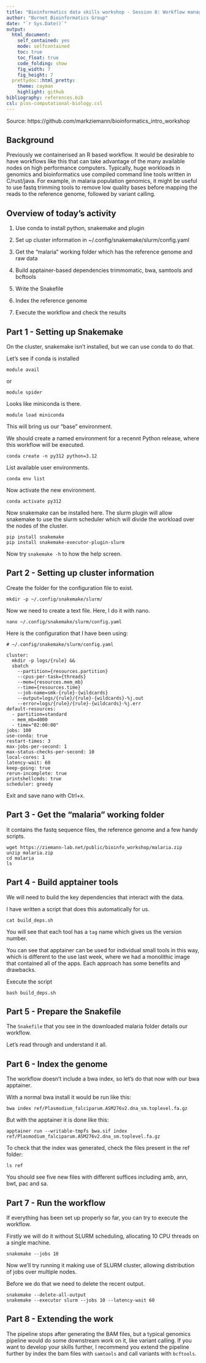 ```yaml
---
title: "Bioinformatics data skills workshop - Session 8: Workflow management on HPC with SLURM"
author: "Burnet Bioinformatics Group"
date: "`r Sys.Date()`"
output:
  html_document:
    self_contained: yes
    mode: selfcontained
    toc: true
    toc_float: true
    code_folding: show
    fig_width: 7
    fig_height: 7
  prettydoc::html_pretty:
    theme: cayman
    highlight: github
bibliography: references.bib
csl: plos-computational-biology.csl
---
```


Source: https://github.com/markziemann/bioinformatics_intro_workshop

## Background

Previously we containerised an R based workflow.
It would be desirable to have workflows like this that can take advantage of the 
many available nodes on high performance computers.
Typically, huge workloads in genomics and bioinformatics use compiled command line tools
written in C/rust/java.
For example, in malaria population genomics, it might be useful to use fastq trimming tools
to remove low quality bases before mapping the reads to the reference genome, followed by
variant calling.

## Overview of today's activity

1. Use conda to install python, snakemake and plugin

2. Set up cluster information in ~/.config/snakemake/slurm/config.yaml

3. Get the "malaria" working folder which has the reference genome and raw data

4. Build apptainer-based  dependencies trimmomatic, bwa, samtools and bcftools

5. Write the Snakefile

6. Index the reference genome

7. Execute the workflow and check the results

## Part 1 - Setting up Snakemake

On the cluster, snakemake isn't installed, but we can use conda to do that.

Let's see if conda is installed

```
module avail
```

or 

```
module spider
```

Looks like miniconda is there.

```
module load miniconda
```

This will bring us our "base" environment.

We should create a named environment for a recennt Python release, where this workflow will be executed.

```
conda create -n py312 python=3.12
```

List available user environments.

```
conda env list
```

Now activate the new environment.

```
conda activate py312
```

Now snakemake can be installed here. 
The slurm plugin will allow snakemake to use the slurm scheduler which will divide the workload over the nodes of the cluster.

```
pip install snakemake
pip install snakemake-executor-plugin-slurm
```

Now try `snakemake -h` to how the help screen.

## Part 2 - Setting up cluster information

Create the folder for the configuration file to exist.

```
mkdir -p ~/.config/snakemake/slurm/
```

Now we need to create a text file.
Here, I do it with nano.

```
nano ~/.config/snakemake/slurm/config.yaml 
```

Here is the configuration that I have been using:

```
# ~/.config/snakemake/slurm/config.yaml

cluster:
  mkdir -p logs/{rule} &&
  sbatch
    --partition={resources.partition}
    --cpus-per-task={threads}
    --mem={resources.mem_mb}
    --time={resources.time}
    --job-name=smk-{rule}-{wildcards}
    --output=logs/{rule}/{rule}-{wildcards}-%j.out
    --error=logs/{rule}/{rule}-{wildcards}-%j.err
default-resources:
  - partition=standard
  - mem_mb=4000
  - time="02:00:00"
jobs: 100
use-conda: true
restart-times: 3
max-jobs-per-second: 1
max-status-checks-per-second: 10
local-cores: 1
latency-wait: 60
keep-going: true
rerun-incomplete: true
printshellcmds: true
scheduler: greedy
```

Exit and save nano with Ctrl+x.

## Part 3 - Get the "malaria" working folder

It contains the fastq sequence files, the reference genome and a few handy scripts.

```
wget https://ziemann-lab.net/public/bioinfo_workshop/malaria.zip
unzip malaria.zip 
cd malaria
ls
```

## Part 4 - Build apptainer tools

We will need to build the key dependencies that interact with the data.

I have written a script that does this automatically for us.

```
cat build_deps.sh
```

You will see that each tool has a `tag` name which gives us the version number.

You can see that apptainer can be used for individual small tools in this way, 
which is different to the use last week, where we had a monolithic image that contained
all of the apps.
Each approach has some benefits and drawbacks.

Execute the script

```
bash build_deps.sh
```

## Part 5 - Prepare the Snakefile

The `Snakefile` that you see in the downloaded malaria folder details our workflow.

Let's read through and understand it all.

## Part 6 - Index the genome

The workflow doesn't include a bwa index, so let's do that now with our bwa apptainer.

With a normal bwa install it would be run like this:

```
bwa index ref/Plasmodium_falciparum.ASM276v2.dna_sm.toplevel.fa.gz
```

But with the apptainer it is done like this:

```
apptainer run --writable-tmpfs bwa.sif index ref/Plasmodium_falciparum.ASM276v2.dna_sm.toplevel.fa.gz
```

To check that the index was generated, check the files present in the ref folder:

```
ls ref
```

You should see five new files with different suffices including amb, ann, bwt, pac and sa.

## Part 7 - Run the workflow

If everything has been set up properly so far, you can try to execute the workflow.

Firstly we will do it without SLURM scheduling, allocating 10 CPU threads on a single machine.

```
snakemake --jobs 10
```

Now we'll try running it making use of SLURM cluster, allowing distribution of jobs over
multiple nodes.

Before we do that we need to delete the recent output.

```
snakemake --delete-all-output
snakemake --executor slurm --jobs 10 --latency-wait 60
```

## Part 8 - Extending the work

The pipeline stops after generating the BAM files, but a typical genomics pipeline would
do some downstream work on it, like variant calling.
If you want to develop your skills further, I recommend you extend the pipeline further
by index the bam files with `samtools` and call variants with `bcftools`.
